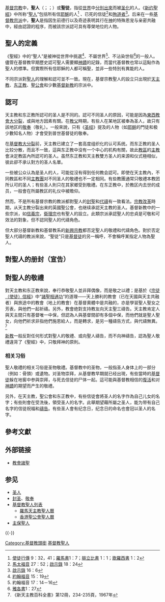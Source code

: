 {{redirect2|圣品|圣公会用语|三级圣品制}}
[[基督宗教|基督宗教]]中，'''聖人'''（{{lang-la|sanctus}}；{{lang-he|קדש}}；{{lang-el|άγιος}}）或'''聖徒'''，指從[[世界|世界]]中[[分别为圣|分別出來]]而被[[圣化|圣化]]的人。《[[新约聖經|新约聖經]]》中所称“[[聖人|聖人]]”包括所有信[[耶穌|耶穌]]的人<ref>[[使徒行傳|使徒行傳]] 9：32，41；[[羅馬書|羅馬書]]1：7；[[腓立比書|腓立比書]] 1：1；[[歌羅西書|歌羅西書]] 1：2</ref> 、已死的信徒<ref>[[馬太福音|馬太福音]] 27：52；[[啟示錄|啟示錄]] 18：24</ref>和[[殉道者|殉道者]]<ref>[[啟示錄|啟示錄]] 16：6</ref>。后来在一些[[基督教宗派|基督教宗派]]中，'''聖人'''是指因生前德行以及奇迹表明其行在[[基督教的神|神]]的特殊恩宠与亲密共融中，經由認證的程序，而被該宗派認可具有尊榮地位的人物。

== 聖人的定義 ==
《聖經》中的“聖人”是被神從世界中挑選<ref>[[約翰福音|約翰福音]] 15：19</ref>、不屬世界<ref>約翰福音 17：14－16</ref>、不沾染世俗<ref>[[雅各書|雅各書]]1：27</ref>的一般人。儘管在基督教早期歷史認可聖人需要顯[[神蹟|神蹟]]的記錄，而當代基督教也常以這點作為聖人的標準。但實際所有信耶穌的人都可稱聖，並非一些特別有異能的人。

不同宗派對[[聖人|聖人]]的理解和認可並不一致。現在，基督宗教聖人的設立只出現於[[天主教|天主教]]、[[东正教|东正教]]、[[聖公會|聖公會]]和少數[[基督新教|基督新教]]的宗派中。

== 認可 ==
天主教和东正教所認可的圣人是不同的。認可不同圣人的原因，可能是因為[[東西教會大分裂|東西教會大分裂]]，或與地方因素有關。在[[教父_(基督教历史)|教父]]時期，有些人在某地区被奉為圣人，故只有該地区的[[敬奉|敬奉]]（敬礼）。一般來說，只有《[[圣经|圣经]]》提及的人物（如[[耶稣|耶稣]]的門徒和极少數知名人物）才會受到普世基督徒的敬奉。

在[[基督教大分裂|基督教大分裂]]前，天主教已建立了一套高度组织化的认可系统。而东正教的圣人比较分散，而且不一致，這與东正教中没有一个中心的机构有關，故此[[教區|教區]]的[[主教|主教]]會决定教區內所認可的圣人。虽然东正教和天主教雙方圣人的来源和仪式極相似，彼此卻不承认對方的圣人名單。

一些被公众认為是圣人的人，可能從沒有得到任何教会認可。即使在天主教內，不同教區和不同[[主教團|主教團]]对不同圣人的敬禮也不一定相同。有些教團通常只敬禮本教团所认可的圣人；有些圣人則只在其家鄉受到敬禮。在东正教中，於教区内去世的成员，一般會在所屬教区的礼仪中被曕仰。

然而，不是所有基督宗教的教派都對聖人的[[封聖|封聖]]和[[代禱|代禱]]有一致看法。[[宗教改革|宗教改革]]時期，从天主教分裂出来的英國聖公會，也继续承認天主教的圣人。基督新教中的一些宗派，如[[信義宗|信義宗]]，[[循道宗|衛理宗]]也有聖人的設立。此類宗派承認聖人的忠貞是可敬和可效法的對象，但不認同聖人的代禱角色。

但大部分基督新教和基督教系的[[新興宗教|新興宗教]]都否定聖人的敬禮和代禱角色。對於否定聖人代禱的教派來說，“聖徒”只是[[基督徒|基督徒]]的另一稱呼，不會稱呼某指定人物為聖人。

== 對聖人的册封（宣告） ==
{{Main|宣聖}}

== 對聖人的敬禮 ==
{{Main|敬奉}}

對天主教和东正教來說，奉行恭敬聖人並非拜偶像，而是敬之以禮；是基於《[[使徒信经|宗徒（使徒）信經]]》中“[[諸聖相通功|諸聖相通功]]”的道理——天上勝利的教會（已在天國與天主共融者）與旅途中的教會（地上的教會）在基督奧體中是共融的，亦是學習聖人聖女之芳表，與他們一起祈禱。另外，教會绝對支持教友向天主聖三禱告。天主教肯定人與天主間只有基督唯一中保，但認為人與基督間卻有多個中保，而他們就是聖人聖女，向他們祈求非指他們施恩給人，而是轉求，是另一種禱告方式，與代禱無異。<ref>《新天主教百科全書》第12冊，234-235頁，1967年</ref>

[[新教|新教]]一般反對任何形式對聖人的敬禮、或向聖人禱告，而不向神禱告，認為聖人敬禮違背了《聖經》中，只敬拜神的原則。

=== 相关习俗 ===
聖人敬禮的相关习俗是圣物敬禮。基督教中的圣物，一般指圣人身体上的一部分（例如：骨頭）或遺物。对圣物崇拜，从基督教早期就已经出現，有些當時的[[基督徒|基督徒]]躲在地窖中参與崇拜，与死去信徒的尸体一起。這可能與基督教相信的[[復活|復活]]和对[[神蹟|神蹟]]的期望而产生的敬禮。

另外，在天主教，聖公會和东正教中，有些信徒會將圣人的名字作為自己儿女的名字；有些則會在受洗後，領受圣人的名字。此舉期望藉所屬之圣人，能为带有自己名字的信徒祝福和[[禱告|禱告]]。有些圣人會有纪念日，纪念日的命名也會冠以圣人的名字。

== 參考文獻 ==
{{Reflist}}

== 外部链接 ==
* [https://web.archive.org/web/20090411151316/http://liturgy.catholic.org.hk/p2e.htm 教會諸聖]

== 参见 ==
{{Portal|基督教|天主教|聖人|人物}}
* [[圣人|圣人]]
* [[封圣|封圣]]、[[敬奉|敬奉]]
* [[基督教聖人列表|基督教聖人列表]]
** [[羅馬天主教聖人曆|羅馬天主教聖人曆]]
** [[香港聖公會聖人曆|香港聖公會聖人曆]]
* [[主保聖人|主保聖人]]

{{-}}
{{Canonization}}
{{聖人}}
{{基督教页脚}}
{{天主教}}
{{天主教会史}}

[[Category:基督教頭銜|Category:基督教頭銜]]
[[Category:基督教聖人|]]